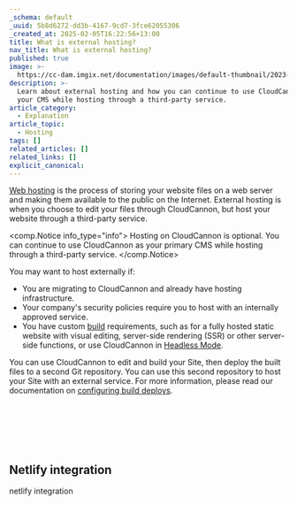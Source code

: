 ```yaml
---
_schema: default
_uuid: 5b8d6272-dd3b-4167-9cd7-3fce62055306
_created_at: 2025-02-05T16:22:56+13:00
title: What is external hosting?
nav_title: What is external hosting?
published: true
image: >-
  https://cc-dam.imgix.net/documentation/images/default-thumbnail/2023-Q4/CloudCannon-Documentation-Thumbnail.png
description: >-
  Learn about external hosting and how you can continue to use CloudCannon as
  your CMS while hosting through a third-party service.
article_category:
  - Explanation
article_topic:
  - Hosting
tags: []
related_articles: []
related_links: []
explicit_canonical:
---
```

[Web hosting](/documentation/articles/what-is-web-hosting/) is the process of storing your website files on a web server and making them available to the public on the Internet. External hosting is when you choose to edit your files through CloudCannon, but host your website through a third-party service.

<comp.Notice info_type="info">
  Hosting on CloudCannon is optional. You can continue to use CloudCannon as your primary CMS while hosting through a third-party service.
</comp.Notice>

You may want to host externally if:

* You are migrating to CloudCannon and already have hosting infrastructure.
* Your company's security policies require you to host with an internally approved service.
* You have custom [build](/documentation/articles/what-is-a-site-build/) requirements, such as for a fully hosted static website with visual editing, server-side rendering (SSR) or other server-side functions, or use CloudCannon in [Headless Mode](/documentation/articles/what-is-headless-mode/).

You can use CloudCannon to edit and build your Site, then deploy the built files to a second Git repository. You can use this second repository to host your Site with an external service. For more information, please read our documentation on [configuring build deploys](/documentation/articles/configure-build-deploys/).

&nbsp;

&nbsp;

&nbsp;

## Netlify integration

netlify integration